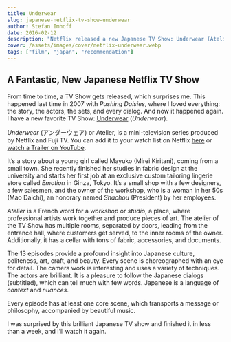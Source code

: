 ```yaml
---
title: Underwear
slug: japanese-netflix-tv-show-underwear
author: Stefan Imhoff
date: 2016-02-12
description: "Netflix released a new Japanese TV Show: Underwear (Atelier). I recommend this brilliant work about a young girl starting in an exclusive custom tailoring lingerie store in Tokyo."
cover: /assets/images/cover/netflix-underwear.webp
tags: ["film", "japan", "recommendation"]
---
```


## A Fantastic, New Japanese Netflix TV Show

From time to time, a TV Show gets released, which surprises me. This happened last time in 2007 with _Pushing Daisies_, where I loved everything: the story, the actors, the sets, and every dialog. And now it happened again. I have a new favorite TV Show: [Underwear](http://www.imdb.com/title/tt4790548/) (_Underwear_).

<cite>Underwear</cite> (<span lang="ja">アンダーウェア</span>) or Atelier, is a mini-television
series produced by Netflix and Fuji TV. You can add it to your watch list on Netflix
[here](https://www.netflix.com/title/80067618) or [watch a Trailer on
YouTube](https://youtu.be/CSnj2J6aVmI).

It’s a story about a young girl called Mayuko (Mirei Kiritani), coming from a small town. She recently finished her studies in fabric design at the university and starts her first job at an exclusive custom tailoring lingerie store called <cite>Emotion</cite> in Ginza, Tokyo. It’s a small shop with a few designers, a few salesmen, and the owner of the workshop, who is a woman in her 50s (Mao Daichi), an honorary named _Shachou_ (President) by her employees.

_Atelier_ is a French word for a _workshop_ or _studio_, a place, where professional artists work together and produce pieces of art. The atelier of the TV Show has multiple rooms, separated by doors, leading from the entrance hall, where customers get served, to the inner rooms of the owner. Additionally, it has a cellar with tons of fabric, accessories, and documents.

The 13 episodes provide a profound insight into Japanese culture, politeness, art, craft, and beauty. Every scene is choreographed with an eye for detail. The camera work is interesting and uses a variety of techniques. The actors are brilliant. It is a pleasure to follow the Japanese dialogs (subtitled), which can tell much with few words. Japanese is a language of _context_ and _nuances_.

Every episode has at least one core scene, which transports a message or philosophy, accompanied by beautiful music.

I was surprised by this brilliant Japanese TV show and finished it in less than a week, and I’ll watch it again.
